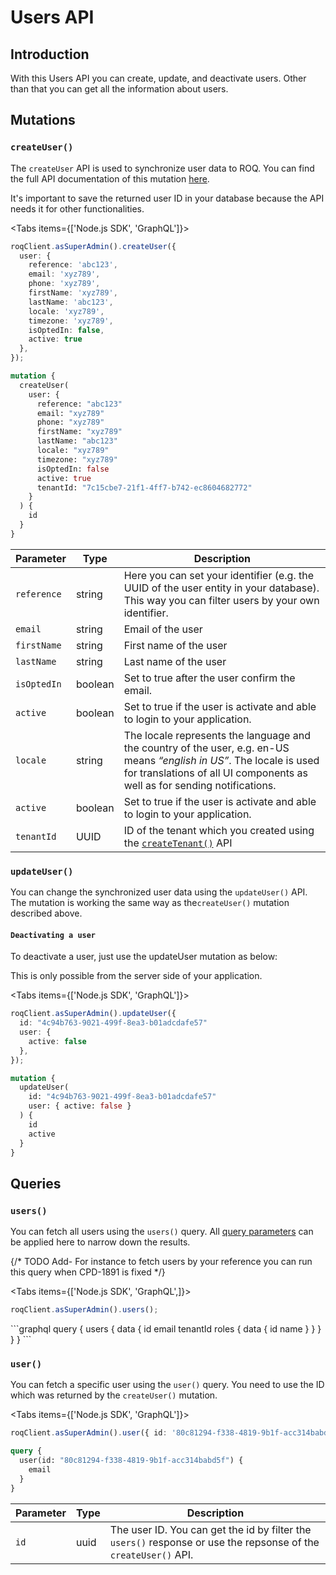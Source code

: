 
# Users API

## Introduction

With this Users API you can create, update, and deactivate users. Other than that you can get all the information about users.

## Mutations

### `createUser()`

The `createUser` API is used to synchronize user data to ROQ. You can find the full API documentation of this mutation [here](https://jupiter-pp.roq-platform.com/docs/#mutation-createUser).

<Callout emoji="💡">
It's important to save the returned user ID in your database because the API needs it for other functionalities.
</Callout>

<Tabs items={['Node.js SDK', 'GraphQL']}>
<Tab>
```ts
roqClient.asSuperAdmin().createUser({
  user: {
    reference: 'abc123',
    email: 'xyz789',
    phone: 'xyz789',
    firstName: 'xyz789',
    lastName: 'abc123',
    locale: 'xyz789',
    timezone: 'xyz789',
    isOptedIn: false,
    active: true
  },
});
```
</Tab>
<Tab>

```graphql
mutation {
  createUser(
    user: {
      reference: "abc123"
      email: "xyz789"
      phone: "xyz789"
      firstName: "xyz789"
      lastName: "abc123"
      locale: "xyz789"
      timezone: "xyz789"
      isOptedIn: false
      active: true
      tenantId: "7c15cbe7-21f1-4ff7-b742-ec8604682772"
    }
  ) {
    id
  }
}
```

</Tab>
</Tabs>

| Parameter   | Type    | Description                                                                                                                                                                                        |
| ----------- | ------- | -------------------------------------------------------------------------------------------------------------------------------------------------------------------------------------------------- |
| `reference` | string  | Here you can set your identifier (e.g. the UUID of the user entity in your database). This way you can filter users by your own identifier.                                                        |
| `email`     | string  | Email of the user                        |
| `firstName` | string  | First name of the user  |
| `lastName`  | string  | Last name of the user  |
| `isOptedIn` | boolean | Set to true after the user confirm the email.|
| `active`    | boolean | Set to true if the user is activate and able to login to your application.  |
| `locale`    | string  | The locale represents the language and the country of the user, e.g. en-US means _“english in US”_. The locale is used for translations of all UI components as well as for sending notifications. |
| `active`    | boolean | Set to true if the user is activate and able to login to your application.  |
| `tenantId`  | UUID    | ID of the tenant which you created using the [`createTenant()`](/multi-tenancy/api#createtenant) API  |

### `updateUser()`

You can change the synchronized user data using the `updateUser()` API. The mutation is working the same way as the`createUser()` mutation described above.

#### `Deactivating a user`

To deactivate a user, just use the updateUser mutation as below:

<Callout type="info" emoji="ℹ️">
  This is only possible from the server side of your application.
</Callout>

<Tabs items={['Node.js SDK', 'GraphQL']}>
<Tab>
```ts
roqClient.asSuperAdmin().updateUser({
  id: "4c94b763-9021-499f-8ea3-b01adcdafe57"
  user: {
    active: false
  },
});
```
</Tab>
<Tab>

```graphql
mutation {
  updateUser(
    id: "4c94b763-9021-499f-8ea3-b01adcdafe57"
    user: { active: false }
  ) {
    id
    active
  }
}
```

</Tab>
</Tabs>

## Queries

### `users()`

You can fetch all users using the `users()` query. All [query parameters](/development-guides/graphql-basics-api) can be applied here to narrow down the results.

{/* TODO Add-  For instance to fetch users by your reference you can run this query when CPD-1891 is fixed */}

<Tabs items={['Node.js SDK', 'GraphQL',]}>
<Tab>
```ts
roqClient.asSuperAdmin().users();
  ```
</Tab>
<Tab>
```graphql
query {
  users {
    data {
      id
      email
      tenantId
      roles {
        data {
          id
          name
        }
      }
    }
  }
}
```
</Tab>
</Tabs>

### `user()`

You can fetch a specific user using the `user()` query. You need to use the ID which was returned by the `createUser()` mutation. 

<Tabs items={['Node.js SDK', 'GraphQL']}>
<Tab>
```ts
roqClient.asSuperAdmin().user({ id: '80c81294-f338-4819-9b1f-acc314babd5f' });
```
</Tab>
<Tab>

```graphql
query {
  user(id: "80c81294-f338-4819-9b1f-acc314babd5f") {
    email
  }
}
```

</Tab>
</Tabs>

| Parameter   | Type    | Description  |
| ----------- | ------- | ------------ |
| `id`        | uuid    | The user ID. You can get the id by filter the `users()` response or use the repsonse of the `createUser()` API. |